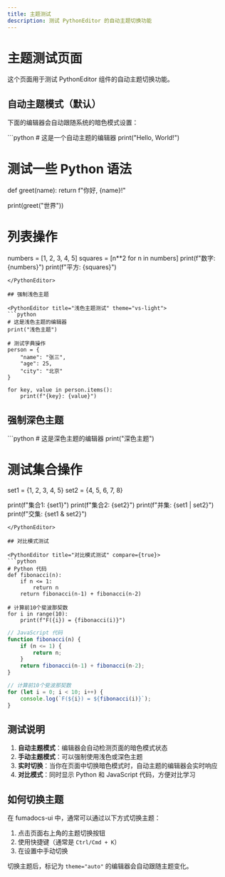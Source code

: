 ```yaml
---
title: 主题测试
description: 测试 PythonEditor 的自动主题切换功能
---
```


# 主题测试页面

这个页面用于测试 PythonEditor 组件的自动主题切换功能。

## 自动主题模式（默认）

下面的编辑器会自动跟随系统的暗色模式设置：

<PythonEditor title="自动主题测试">
```python
# 这是一个自动主题的编辑器
print("Hello, World!")

# 测试一些 Python 语法
def greet(name):
    return f"你好, {name}!"

print(greet("世界"))

# 列表操作
numbers = [1, 2, 3, 4, 5]
squares = [n**2 for n in numbers]
print(f"数字: {numbers}")
print(f"平方: {squares}")
```
</PythonEditor>

## 强制浅色主题

<PythonEditor title="浅色主题测试" theme="vs-light">
```python
# 这是浅色主题的编辑器
print("浅色主题")

# 测试字典操作
person = {
    "name": "张三",
    "age": 25,
    "city": "北京"
}

for key, value in person.items():
    print(f"{key}: {value}")
```
</PythonEditor>

## 强制深色主题

<PythonEditor title="深色主题测试" theme="vs-dark">
```python
# 这是深色主题的编辑器
print("深色主题")

# 测试集合操作
set1 = {1, 2, 3, 4, 5}
set2 = {4, 5, 6, 7, 8}

print(f"集合1: {set1}")
print(f"集合2: {set2}")
print(f"并集: {set1 | set2}")
print(f"交集: {set1 & set2}")
```
</PythonEditor>

## 对比模式测试

<PythonEditor title="对比模式测试" compare={true}>
```python
# Python 代码
def fibonacci(n):
    if n <= 1:
        return n
    return fibonacci(n-1) + fibonacci(n-2)

# 计算前10个斐波那契数
for i in range(10):
    print(f"F({i}) = {fibonacci(i)}")
```

```javascript
// JavaScript 代码
function fibonacci(n) {
    if (n <= 1) {
        return n;
    }
    return fibonacci(n-1) + fibonacci(n-2);
}

// 计算前10个斐波那契数
for (let i = 0; i < 10; i++) {
    console.log(`F(${i}) = ${fibonacci(i)}`);
}
```
</PythonEditor>

## 测试说明

1. **自动主题模式**：编辑器会自动检测页面的暗色模式状态
2. **手动主题模式**：可以强制使用浅色或深色主题
3. **实时切换**：当你在页面中切换暗色模式时，自动主题的编辑器会实时响应
4. **对比模式**：同时显示 Python 和 JavaScript 代码，方便对比学习

## 如何切换主题

在 fumadocs-ui 中，通常可以通过以下方式切换主题：

1. 点击页面右上角的主题切换按钮
2. 使用快捷键（通常是 `Ctrl/Cmd + K`）
3. 在设置中手动切换

切换主题后，标记为 `theme="auto"` 的编辑器会自动跟随主题变化。 
